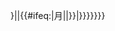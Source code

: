 {{Futurepage|Wikipedia:互助客栈/{{{1|消息}}}/存档/{{{2|2009}}}年{{{4|{{{3|1}}}月}}}|{{{5|{{#ifeq:{{CURRENTYEAR}}|{{{2|2009}}}|{{#ifeq:{{CURRENTMONTHNAME}}|{{{3|1}}}月|'''{{{3|1}}}'''|{{{3|1}}}}}|{{{3|1}}}}}}}}}}<noinclude>{{Documentation}}</noinclude>